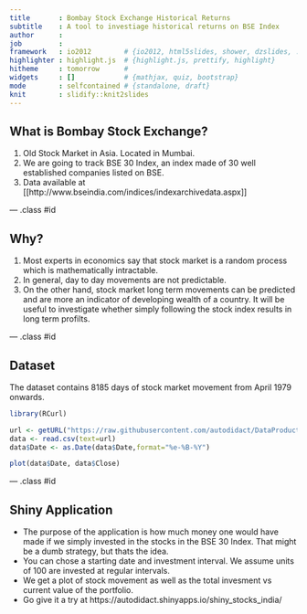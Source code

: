 ```yaml
---
title       : Bombay Stock Exchange Historical Returns
subtitle    : A tool to investiage historical returns on BSE Index
author      : 
job         : 
framework   : io2012        # {io2012, html5slides, shower, dzslides, ...}
highlighter : highlight.js  # {highlight.js, prettify, highlight}
hitheme     : tomorrow      # 
widgets     : []            # {mathjax, quiz, bootstrap}
mode        : selfcontained # {standalone, draft}
knit        : slidify::knit2slides
---
```


## What is Bombay Stock Exchange?

1. Old Stock Market in Asia. Located in Mumbai.
2. We are going to track BSE 30 Index, an index made of 30 well established
companies listed on BSE.
3. Data available at [[http://www.bseindia.com/indices/indexarchivedata.aspx]]

--- .class #id 

## Why?

1. Most experts in economics say that stock market is a random process which is mathematically intractable.
2. In general, day to day movements are not predictable. 
3. On the other hand, stock market long term movements can be predicted and are more an indicator of developing wealth of a country. It will be useful to investigate whether simply following the stock index results in long term profilts.

--- .class #id 

## Dataset
The dataset contains 8185 days of stock market movement from April 1979 onwards.
```r
library(RCurl)
```
```r
url <- getURL("https://raw.githubusercontent.com/autodidact/DataProductShiny/master/data/bse30.csv",encoding="UTF-8")
data <- read.csv(text=url)
data$Date <- as.Date(data$Date,format="%e-%B-%Y")
```

```r
plot(data$Date, data$Close)
```

--- .class #id 

## Shiny Application

* The purpose of the application is how much money one would have made if we simply invested in the stocks in the BSE 30 Index. That might be a dumb strategy, but thats the idea.
* You can chose a starting date and investment interval. We assume units of 100 are invested at regular intervals.
* We get a plot of stock movement as well as the total invesment vs current value of the portfolio.
* Go give it a try at https://autodidact.shinyapps.io/shiny_stocks_india/
